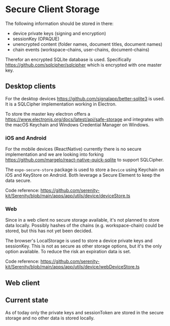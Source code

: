 # Secure Client Storage

The following information should be stored in there:

- device private keys (signing and encryption)
- sessionKey (OPAQUE)
- unencrypted content (folder names, document titles, document names)
- chain events (workspace-chains, user-chains, document-chains)

Therefor an encrypted SQLite database is used. Specifically https://github.com/sqlcipher/sqlcipher which is encrypted with one master key.

## Desktop clients

For the desktop devices https://github.com/signalapp/better-sqlite3 is used. It is a SQLCipher implementation working in Electron.

To store the master key electron offers a https://www.electronjs.org/docs/latest/api/safe-storage and integrates with the macOS Keychain and Windows Credential Manager on Windows.

### iOS and Android

For the mobile devices (ReactNative) currently there is no secure implementation and we are looking into forking https://github.com/margelo/react-native-quick-sqlite to support SQLCipher.

The `expo-secure-store` package is used to store a `Device` using Keychain on iOS and KeyStore on Android. Both leverage a Secure Element to keep the data secure.

Code reference: https://github.com/serenity-kit/Serenity/blob/main/apps/app/utils/device/deviceStore.ts

### Web

Since in a web client no secure storage available, it's not planned to store data locally. Possibly hashes of the chains (e.g. workspace-chain) could be stored, but this has not yet been decided.

The browser's LocalStorage is used to store a device private keys and sessionKey. This is not as secure as other storage options, but it's the only option available. To reduce the risk an expiration data is set.

Code reference: https://github.com/serenity-kit/Serenity/blob/main/apps/app/utils/device/webDeviceStore.ts

## Web client

## Current state

As of today only the private keys and sessionToken are stored in the secure storage and no other data is stored locally.
